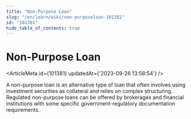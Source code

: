 ```yaml
---
title: "Non-Purpose Loan"
slug: "/en/learn/wiki/non-purposeloan-101381"
id: "101381"
hide_table_of_contents: true
---
```



# Non-Purpose Loan

<ArticleMeta id={101381} updatedAt={'2023-09-26 13:58:54'} />
<div className='border-solid border-b border-t-0 my-4 border-[var(--ifm-color-gray-300)]' />

A non-purpose loan is an alternative type of loan that often involves using investment securities as collateral and relies on complex structuring. Regulated non-purpose loans can be offered by brokerages and financial institutions with some specific government-regulatory documentation requirements.
